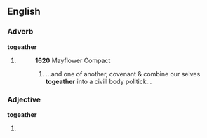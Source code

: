 ==English==

===Adverb===
'''togeather'''

# {{archaic spelling of|[[together]]}}
#: '''1620''' Mayflower Compact
#:# ...and one of another, covenant & combine our selves '''togeather''' into a civill body politick...

===Adjective===
'''togeather'''

# {{archaic spelling of|[[together]]}}